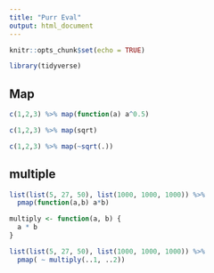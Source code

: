 ```yaml
---
title: "Purr Eval"
output: html_document
---
```


```r
knitr::opts_chunk$set(echo = TRUE)
```


```r
library(tidyverse)
```

## Map

```r
c(1,2,3) %>% map(function(a) a^0.5)
```

```r
c(1,2,3) %>% map(sqrt)
```


```r
c(1,2,3) %>% map(~sqrt(.))
```

## multiple 

```r
list(list(5, 27, 50), list(1000, 1000, 1000)) %>% 
  pmap(function(a,b) a*b)
```

```r
multiply <- function(a, b) {
  a * b
}
```



```r
list(list(5, 27, 50), list(1000, 1000, 1000)) %>%
  pmap( ~ multiply(..1, ..2))
```

